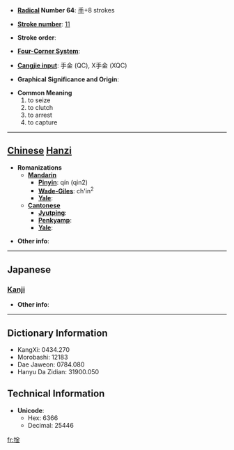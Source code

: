 * '''[[Wiktionary:Chinese radical index| Radical]] Number 64''': [[Wiktionary:Chinese radical index 手|手]]+8 strokes

* '''[[Wiktionary:Chinese total strokes index|Stroke number]]''': [[Wiktionary:Chinese total strokes index 11|11]]

* '''Stroke order''': 

* '''[[Wiktionary:Chinese four corner index|Four-Corner System]]''': 

* '''[[Wiktionary:Chinese Cangjie index|Cangjie input]]''': 手金 (QC), X手金 (XQC)

* '''Graphical Significance and Origin''': 

* '''Common Meaning'''
*#to seize
*# to clutch
*# to arrest
*# to capture


----

== [[Chinese]] [[Hanzi]] ==

* '''Romanizations'''
** '''[[Mandarin]]'''
*** '''[[Pinyin]]''': qín (qin2)
*** '''[[Wade-Giles]]''': ch'in<sup>2</sup>
*** '''[[Yale]]''': 
** '''[[Cantonese]]'''
*** '''[[Jyutping]]''':
*** '''[[Penkyamp]]''': 
*** '''[[Yale]]''': 

* '''Other info''': 

----

==Japanese==
===[[Kanji]]===
{{kanji|on readings=[[きん]] (kin), [[ごん]] (gon)|kun readings=[[かたくとる]] (katakutoru)}}

* '''Other info''':  

----

== Dictionary Information ==

* KangXi: 0434.270
* Morobashi: 12183
* Dae Jaweon: 0784.080
* Hanyu Da Zidian: 31900.050

== Technical Information ==

* '''Unicode''':
** Hex: 6366
** Decimal: 25446

[[fr:捦]]